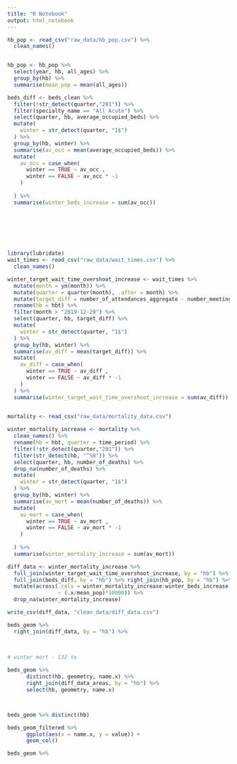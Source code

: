 ```yaml
---
title: "R Notebook"
output: html_notebook
---
```


```r
hb_pop <- read_csv("raw_data/hb_pop.csv") %>% 
  clean_names()


hb_pop <- hb_pop %>% 
  select(year, hb, all_ages) %>% 
  group_by(hb) %>% 
  summarise(mean_pop = mean(all_ages))

```



```r
beds_diff <- beds_clean %>% 
  filter(!str_detect(quarter,"201")) %>% 
  filter(specialty_name == "All Acute") %>% 
  select(quarter, hb, average_occupied_beds) %>% 
  mutate(
    winter = str_detect(quarter, "1$")
  ) %>% 
  group_by(hb, winter) %>% 
  summarise(av_occ = mean(average_occupied_beds)) %>%
  mutate(
    av_occ = case_when(
      winter == TRUE ~ av_occ ,
      winter == FALSE ~ av_occ * -1
    ) 
    
  ) %>% 
  summarise(winter_beds_increase = sum(av_occ))
  



  
  

```

```r
library(lubridate)
wait_times <- read_csv("raw_data/wait_times.csv") %>% 
  clean_names()

winter_target_wait_time_overshoot_increase <- wait_times %>% 
  mutate(month = ym(month)) %>% 
  mutate(quarter = quarter(month), .after = month) %>% 
  mutate(target_diff = number_of_attendances_aggregate - number_meeting_target_aggregate, .after = quarter) %>% 
  rename(hb = hbt) %>% 
  filter(month > "2019-12-29") %>% 
  select(quarter, hb, target_diff) %>% 
  mutate(
    winter = str_detect(quarter, "1$")
  ) %>% 
  group_by(hb, winter) %>% 
  summarise(av_diff = mean(target_diff)) %>%
  mutate(
    av_diff = case_when(
      winter == TRUE ~ av_diff ,
      winter == FALSE ~ av_diff * -1
    ) 
  ) %>% 
  summarise(winter_target_wait_time_overshoot_increase = sum(av_diff))
  
```

```r
mortality <- read_csv("raw_data/mortality_data.csv")
```

```r
winter_mortality_increase <- mortality %>% 
  clean_names() %>% 
  rename(hb = hbt, quarter = time_period) %>% 
  filter(!str_detect(quarter,"201")) %>% 
  filter(str_detect(hb, "^S0")) %>% 
  select(quarter, hb, number_of_deaths) %>% 
  drop_na(number_of_deaths) %>% 
  mutate(
    winter = str_detect(quarter, "1$")
  ) %>% 
  group_by(hb, winter) %>% 
  summarise(av_mort = mean(number_of_deaths)) %>%
  mutate(
    av_mort = case_when(
      winter == TRUE ~ av_mort ,
      winter == FALSE ~ av_mort * -1
    ) 
    
  ) %>% 
  summarise(winter_mortality_increase = sum(av_mort))

```

```r
diff_data <- winter_mortality_increase %>% 
  full_join(winter_target_wait_time_overshoot_increase, by = "hb") %>% 
  full_join(beds_diff, by = "hb") %>% right_join(hb_pop, by = "hb") %>% 
  mutate(across(.cols = winter_mortality_increase:winter_beds_increase,
                ~ (.x/mean_pop)*10000)) %>% 
  drop_na(winter_mortality_increase)

write_csv(diff_data, "clean_data/diff_data.csv")


```

```r
beds_geom %>%
  right_join(diff_data, by = "hb") %>% 
  
  
```

```r



# winter mort - 132 to 
```

```r
beds_geom %>%
      distinct(hb, geometry, name.x) %>%
      right_join(diff_data_areas, by = "hb") %>% 
      select(hb, geometry, name.x)



beds_geom %>% distinct(hb)

beds_geom_filtered %>% 
      ggplot(aes(x = name.x, y = value)) +
      geom_col()

```

```r
beds_geom %>% 
```

